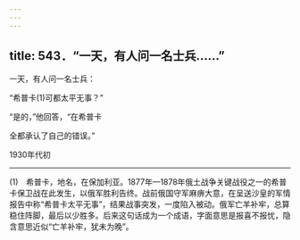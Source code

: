```yaml
---
---
---
```

title: 543．“一天，有人问一名士兵……”
---




一天，有人问一名士兵：

“希普卡(1)可都太平无事？”

“是的，”他回答，“在希普卡

全都承认了自己的错误。”

1930年代初



* * *



(1)　希普卡，地名，在保加利亚。1877年—1878年俄土战争关键战役之一的希普卡保卫战在此发生，以俄军胜利告终。战前俄国守军麻痹大意，在呈送沙皇的军情报告中称“希普卡太平无事”，结果战事突发，一度陷入被动。俄军亡羊补牢，总算稳住阵脚，最后以少胜多。后来这句话成为一个成语，字面意思是报喜不报忧，隐含意思近似“亡羊补牢，犹未为晚”。